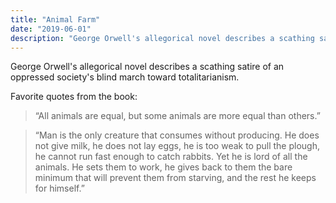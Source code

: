 ```yaml
---
title: "Animal Farm"
date: "2019-06-01"
description: "George Orwell's allegorical novel describes a scathing satire of an oppressed society's blind march toward totalitarianism."
---
```


George Orwell's allegorical novel describes a scathing satire of an oppressed society's blind march toward totalitarianism.

Favorite quotes from the book:

> “All animals are equal, but some animals are more equal than others.”

> “Man is the only creature that consumes without producing. He does not give milk, he does not lay eggs, he is too weak to pull the plough, he cannot run fast enough to catch rabbits. Yet he is lord of all the animals. He sets them to work, he gives back to them the bare minimum that will prevent them from starving, and the rest he keeps for himself.”
